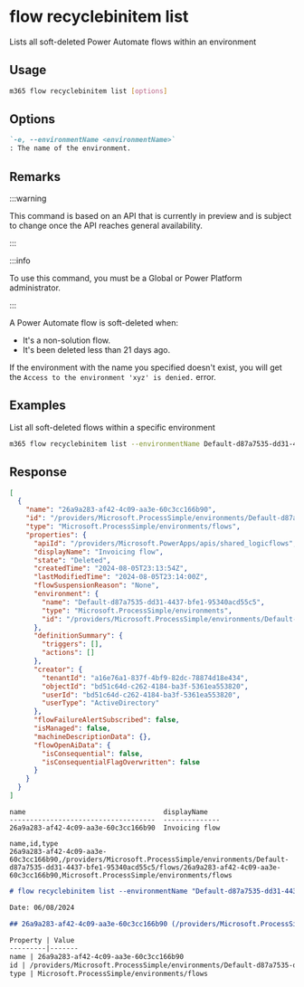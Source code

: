 
# flow recyclebinitem list

Lists all soft-deleted Power Automate flows within an environment

## Usage

```sh
m365 flow recyclebinitem list [options]
```

## Options

```md definition-list
`-e, --environmentName <environmentName>`
: The name of the environment.
```

<Global />

## Remarks

:::warning

This command is based on an API that is currently in preview and is subject to change once the API reaches general availability.

:::

:::info

To use this command, you must be a Global or Power Platform administrator.

:::

A Power Automate flow is soft-deleted when:
- It's a non-solution flow.
- It's been deleted less than 21 days ago.

If the environment with the name you specified doesn't exist, you will get the `Access to the environment 'xyz' is denied.` error.

## Examples

List all soft-deleted flows within a specific environment

```sh
m365 flow recyclebinitem list --environmentName Default-d87a7535-dd31-4437-bfe1-95340acd55c5
```

## Response

<Tabs>
  <TabItem value="JSON">

  ```json
  [
    {
      "name": "26a9a283-af42-4c09-aa3e-60c3cc166b90",
      "id": "/providers/Microsoft.ProcessSimple/environments/Default-d87a7535-dd31-4437-bfe1-95340acd55c5/flows/26a9a283-af42-4c09-aa3e-60c3cc166b90",
      "type": "Microsoft.ProcessSimple/environments/flows",
      "properties": {
        "apiId": "/providers/Microsoft.PowerApps/apis/shared_logicflows",
        "displayName": "Invoicing flow",
        "state": "Deleted",
        "createdTime": "2024-08-05T23:13:54Z",
        "lastModifiedTime": "2024-08-05T23:14:00Z",
        "flowSuspensionReason": "None",
        "environment": {
          "name": "Default-d87a7535-dd31-4437-bfe1-95340acd55c5",
          "type": "Microsoft.ProcessSimple/environments",
          "id": "/providers/Microsoft.ProcessSimple/environments/Default-d87a7535-dd31-4437-bfe1-95340acd55c5"
        },
        "definitionSummary": {
          "triggers": [],
          "actions": []
        },
        "creator": {
          "tenantId": "a16e76a1-837f-4bf9-82dc-78874d18e434",
          "objectId": "bd51c64d-c262-4184-ba3f-5361ea553820",
          "userId": "bd51c64d-c262-4184-ba3f-5361ea553820",
          "userType": "ActiveDirectory"
        },
        "flowFailureAlertSubscribed": false,
        "isManaged": false,
        "machineDescriptionData": {},
        "flowOpenAiData": {
          "isConsequential": false,
          "isConsequentialFlagOverwritten": false
        }
      }
    }
  ]
  ```

  </TabItem>
  <TabItem value="Text">

  ```text
  name                                  displayName
  ------------------------------------  --------------
  26a9a283-af42-4c09-aa3e-60c3cc166b90  Invoicing flow
  ```

  </TabItem>
  <TabItem value="CSV">

  ```csv
  name,id,type
  26a9a283-af42-4c09-aa3e-60c3cc166b90,/providers/Microsoft.ProcessSimple/environments/Default-d87a7535-dd31-4437-bfe1-95340acd55c5/flows/26a9a283-af42-4c09-aa3e-60c3cc166b90,Microsoft.ProcessSimple/environments/flows
  ```

  </TabItem>
  <TabItem value="Markdown">

  ```md
  # flow recyclebinitem list --environmentName "Default-d87a7535-dd31-4437-bfe1-95340acd55c5"

  Date: 06/08/2024

  ## 26a9a283-af42-4c09-aa3e-60c3cc166b90 (/providers/Microsoft.ProcessSimple/environments/Default-d87a7535-dd31-4437-bfe1-95340acd55c5/flows/26a9a283-af42-4c09-aa3e-60c3cc166b90)

  Property | Value
  ---------|-------
  name | 26a9a283-af42-4c09-aa3e-60c3cc166b90
  id | /providers/Microsoft.ProcessSimple/environments/Default-d87a7535-dd31-4437-bfe1-95340acd55c5/flows/26a9a283-af42-4c09-aa3e-60c3cc166b90
  type | Microsoft.ProcessSimple/environments/flows
  ```

  </TabItem>
</Tabs>
